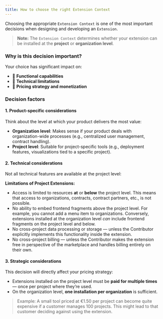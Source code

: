 ```yaml
---
title: How to choose the right Extension Context
---
```


Choosing the appropriate `Extension Context` is one of the most important decisions when designing and developing an `Extension`.

> **Note:** The `Extension Context` determines whether your extension can be installed at the **project** or **organization level**.

### Why is this decision important?

Your choice has significant impact on:

- 🧩 **Functional capabilities**
- 🔐 **Technical limitations**
- 💸 **Pricing strategy and monetization**

### Decision factors

#### 1. Product-specific considerations

Think about the level at which your product delivers the most value:

- **Organization level**: Makes sense if your product deals with organization-wide processes (e.g., centralized user management, contract handling).
- **Project level**: Suitable for project-specific tools (e.g., deployment features, visualizations tied to a specific project).

#### 2. Technical considerations

Not all technical features are available at the project level:

**Limitations of Project Extensions:**

- Access is limited to resources **at** or **below** the project level.
  This means that access to organizations, contracts, contract partners, etc., is not possible.
- No ability to embed frontend fragments above the project level.
  For example, you cannot add a menu item to organizations.
  Conversely, extensions installed at the organization level _can_ include frontend fragments on the project level and below.
- No cross-project data processing or storage — unless the Contributor explicitly implements this functionality inside the extension.
- No cross-project billing — unless the Contributor makes the extension free in perspective of the marketplace and handles billing entirely on their own.

#### 3. Strategic considerations

This decision will directly affect your pricing strategy:

- Extensions installed on the project level must be **paid for multiple times** — once per project where they’re used.
- On the organization level, **one installation per organization** is sufficient.

> Example: A small tool priced at €1.50 per project can become quite expensive if a customer manages 100 projects.
> This might lead to that customer deciding against using the extension.
